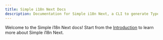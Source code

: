 ```yaml
---
title: Simple i18n Next Docs
description: Documentation for Simple i18n Next, a CLI to generate TypeScript code for internationalization in Next.js projects.
---
```


Welcome to the Simple i18n Next docs! Start from the [Introduction](/intro) to learn more about Simple i18n Next.
